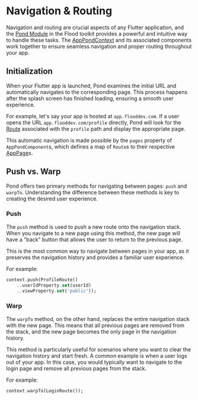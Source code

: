 # Navigation & Routing

Navigation and routing are crucial aspects of any Flutter application, and the [Pond Module](/pond) in the Flood toolkit provides a powerful and intuitive way to handle these tasks. The [AppPondContext](/pond/app) and its associated components work together to ensure seamless navigation and proper routing throughout your app.

## Initialization

When your Flutter app is launched, Pond examines the initial URL and automatically navigates to the corresponding page. This process happens after the splash screen has finished loading, ensuring a smooth user experience.

For example, let's say your app is hosted at `app.flooddev.com`. If a user opens the URL `app.flooddev.com/profile` directly, Pond will look for the [Route](/path) associated with the `profile` path and display the appropriate page.

This automatic navigation is made possible by the `pages` property of `AppPondComponent`s, which defines a map of `Route`s to their respective [AppPage](/pond/app/app-pages)s.

## Push vs. Warp

Pond offers two primary methods for navigating between pages: `push` and `warpTo`. Understanding the difference between these methods is key to creating the desired user experience.

### Push

The `push` method is used to push a new route onto the navigation stack. When you navigate to a new page using this method, the new page will have a "back" button that allows the user to return to the previous page.

This is the most common way to navigate between pages in your app, as it preserves the navigation history and provides a familiar user experience.

For example:

```dart
context.push(ProfileRoute()
    ..userIdProperty.set(userId)
    ..viewProperty.set('public'));
```

### Warp

The `warpTo` method, on the other hand, replaces the entire navigation stack with the new page. This means that all previous pages are removed from the stack, and the new page becomes the only page in the navigation history.

This method is particularly useful for scenarios where you want to clear the navigation history and start fresh. A common example is when a user logs out of your app. In this case, you would typically want to navigate to the login page and remove all previous pages from the stack.

For example:

```dart
context.warpTo(LoginRoute());
```

